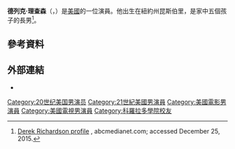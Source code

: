 {{Infobox person
| name          = Derek Richardson
| image         = 
| imagesize     =
| caption       = 
| birth_date    = {{Birth date and age|1976|1|18|mf=y}}
| birth_place   = 美國[[昆斯伯里|昆斯伯里]]
| death_date    = 
| death_place   = 
| occupation    = Actor (2000-現在)
| spouse        = {{marriage|[[Franka_Potente|Franka Potente]]|2012}}
| children      = 2
}}
'''德列克·理查森'''（{{lang-en|Derek Richardson}}，{{bd|1976年|1月18日||}}）是[[美國|美國]]的一位演員。他出生在紐約州昆斯伯里，是家中五個孩子的長男<ref>[http://www.abcmedianet.com/showpage/showpage.html?program_id=002095&type=richardson Derek Richardson profile] {{webarchive|url=https://web.archive.org/web/20070122161520/http://www.abcmedianet.com/showpage/showpage.html?program_id=002095&type=richardson |date=2007-01-22 }}, abcmedianet.com; accessed December 25, 2015.</ref>。

==參考資料==
{{Reflist}}

==外部連結==
*{{IMDb name|1277177}}
{{Authority control}}

{{DEFAULTSORT:Richardson, Derek}}
[[Category:20世纪美国男演员|Category:20世纪美国男演员]]
[[Category:21世紀美國男演員|Category:21世紀美國男演員]]
[[Category:美國電影男演員|Category:美國電影男演員]]
[[Category:美國電視男演員|Category:美國電視男演員]]
[[Category:科羅拉多學院校友|Category:科羅拉多學院校友]]